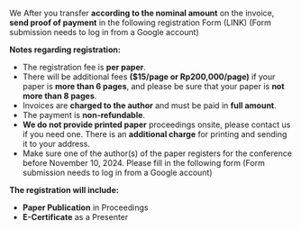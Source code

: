 We After you transfer **according to the nominal amount** on the invoice, **send proof of payment** in the following registration Form (LINK) (Form submission needs to log in from a Google account)

**Notes regarding registration:**

- The registration fee is **per paper**.
- There will be additional fees **($15/page or Rp200,000/page)** if your paper is **more than 6 pages**, and please be sure that your paper is **not more than 8 pages**.
- Invoices are **charged to the author** and must be paid in **full amount**.
- The payment is **non-refundable**.
- **We do not provide printed paper** proceedings onsite, please contact us if you need one. There is an **additional charge** for printing and sending it to your address.
- Make sure one of the author(s) of the paper registers for the conference before November 10, 2024. Please fill in the following form (Form submission needs to log in from a Google account)

**The registration will include:**

- **Paper Publication** in Proceedings
- **E-Certificate** as a Presenter
